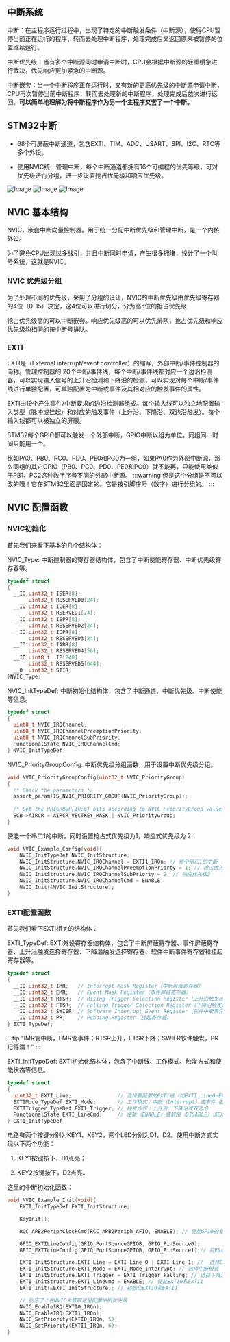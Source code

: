 ## 中断系统

中断：在主程序运行过程中，出现了特定的中断触发条件（中断源），使得CPU暂停当前正在运行的程序，转而去处理中断程序，处理完成后又返回原来被暂停的位置继续运行。

中断优先级：当有多个中断源同时申请中断时，CPU会根据中断源的轻重缓急进行裁决，优先响应更加紧急的中断源。

中断嵌套：当一个中断程序正在运行时，又有新的更高优先级的中断源申请中断，CPU再次暂停当前中断程序，转而去处理新的中断程序，处理完成后依次进行返回。**可以简单地理解为将中断程序作为另一个主程序又套了一个中断。**

## STM32中断

- 68个可屏蔽中断通道，包含EXTI、TIM、ADC、USART、SPI、I2C、RTC等多个外设。

- 使用NVIC统一管理中断，每个中断通道都拥有16个可编程的优先等级，可对优先级进行分组，进一步设置抢占优先级和响应优先级。

![Image](https://github.com/user-attachments/assets/c2f3cd5e-4960-493d-8676-72af498fce33)
![Image](https://github.com/user-attachments/assets/b125fded-a958-417c-898e-6e9979043855)
![Image](https://github.com/user-attachments/assets/267d7843-0515-4bd0-834c-43c3a92ae384)



## NVIC 基本结构

NVIC，嵌套中断向量控制器。用于统一分配中断优先级和管理中断，是一个内核外设。

为了避免CPU出现过多线引，并且中断同时申请，产生很多拥堵，设计了一个叫号系统，这就是NVIC。

### NVIC 优先级分组

为了处理不同的优先级，采用了分组的设计，NVIC的中断优先级由优先级寄存器的4位（0-15）决定，这4位可以进行切分，分为高$n$位的抢占优先级

抢占优先级高的可以中断嵌套。响应优先级高的可以优先排队，抢占优先级和响应优先级均相同的按中断号排队。

### EXTI

EXTI是（External interrupt/event controller）的缩写，外部中断/事件控制器的简称。管理控制器的 20个中断/事件线，每个中断/事件线都对应一个边沿检测器，可以实现输入信号的上升沿检测和下降沿的检测，可以实现对每个中断/事件线进行单独配置，可单独配置为中断或事件及其相对应的触发事件的属性。

EXTI由19个产生事件/中断要求的边沿检测器组成。每个输入线可以独立地配置输入类型（脉冲或挂起）和对应的触发事件（上升沿、下降沿、双边沿触发）。每个输入线都可以被独立的屏蔽。

STM32每个GPIO都可以触发一个外部中断，GPIO中断以组为单位，同组同一时间只能用一个。

比如PA0、PB0、PC0、PD0、PE0和PG0为一组，如果PA0作为外部中断源，那么同组的其它GPIO（PB0、PC0、PD0、PE0和PG0）就不能再，只能使用类似于PB1、PC2这种数字序号不同的外部中断源。
:::warning
但是这个分组是不可以改的哦！它在STM32里面是固定的。它是按引脚序号（数字）进行分组的。
:::

## NVIC 配置函数

### NVIC初始化

首先我们来看下基本的几个结构体：

NVIC_Type:  中断控制器的寄存器结构体，包含了中断使能寄存器、中断优先级寄存器等。

```C
typedef struct
{
  __IO uint32_t ISER[8];                      
       uint32_t RESERVED0[24];                                   
  __IO uint32_t ICER[8];                      
       uint32_t RSERVED1[24];                                    
  __IO uint32_t ISPR[8];                      
       uint32_t RESERVED2[24];                                   
  __IO uint32_t ICPR[8];                      
       uint32_t RESERVED3[24];                                   
  __IO uint32_t IABR[8];                      
       uint32_t RESERVED4[56];                                   
  __IO uint8_t  IP[240];                      
       uint32_t RESERVED5[644];                                  
  __O  uint32_t STIR;                         
}NVIC_Type; 
```

NVIC_InitTypeDef:  中断初始化结构体，包含了中断通道、中断优先级、中断使能等信息。

```C
typedef struct
{
  uint8_t NVIC_IRQChannel;                    
  uint8_t NVIC_IRQChannelPreemptionPriority;  
  uint8_t NVIC_IRQChannelSubPriority;         
  FunctionalState NVIC_IRQChannelCmd;         
} NVIC_InitTypeDef;
```

NVIC_PriorityGroupConfig:  中断优先级分组函数，用于设置中断优先级分组。

```C
void NVIC_PriorityGroupConfig(uint32_t NVIC_PriorityGroup)
{
  /* Check the parameters */
  assert_param(IS_NVIC_PRIORITY_GROUP(NVIC_PriorityGroup));
  
  /* Set the PRIGROUP[10:8] bits according to NVIC_PriorityGroup value */
  SCB->AIRCR = AIRCR_VECTKEY_MASK | NVIC_PriorityGroup;
}
```
使能一个串口1的中断，同时设置抢占式优先级为1，响应式优先级为 2：
```C
void NVIC_Example_Config(void){
    NVIC_InitTypeDef NVIC_InitStructure;
    NVIC_InitStructure.NVIC_IRQChannel = EXTI1_IRQn; // 给个串口1的中断
    NVIC_InitStructure.NVIC_IRQChannelPreemptionPriorty = 1; // 抢占优先级1
    NVIC_InitStructure.NVIC_IRQChannelSubPriorty = 2; // 响应优先级2
    NVIC_InitStructure.NVIC_IRQChannelCmd = ENABLE;
    NVIC_Init(&NVIC_InitStructure);
}
```

### EXTI配置函数

首先我们看下EXTI相关的结构体：

EXTI_TypeDef:  EXTI外设寄存器结构体，包含了中断屏蔽寄存器、事件屏蔽寄存器、上升沿触发选择寄存器、下降沿触发选择寄存器、软件中断事件寄存器和挂起寄存器等。

```C
typedef struct
{
  __IO uint32_t IMR;   // Interrupt Mask Register（中断屏蔽寄存器）
  __IO uint32_t EMR;   // Event Mask Register（事件屏蔽寄存器）
  __IO uint32_t RTSR;  // Rising Trigger Selection Register（上升沿触发选择寄存器）
  __IO uint32_t FTSR;  // Falling Trigger Selection Register（下降沿触发选择寄存器）
  __IO uint32_t SWIER; // Software Interrupt Event Register（软件中断事件寄存器）
  __IO uint32_t PR;    // Pending Register（挂起寄存器）
} EXTI_TypeDef;
```

:::tip
“IMR管中断，EMR管事件；RTSR上升，FTSR下降；SWIER软件触发，PR记得清！”
:::

EXTI_InitTypeDef: EXTI初始化结构体，包含了中断线、工作模式、触发方式和使能状态等信息。

```C
typedef struct
{
  uint32_t EXTI_Line;               // 选择要配置的EXTI线（如EXTI_Line0~EXTI_Line15）
  EXTIMode_TypeDef EXTI_Mode;       // 工作模式：中断（Interrupt）或事件（Event）
  EXTITrigger_TypeDef EXTI_Trigger; // 触发方式：上升沿、下降沿或双边沿
  FunctionalState EXTI_LineCmd;     // 使能（ENABLE）或禁用（DISABLE）该EXTI线
} EXTI_InitTypeDef;
```

电路有两个按键分别为KEY1、KEY2，两个LED分别为D1、D2。使用中断方式实现以下两个功能：

1. KEY1按键按下，D1点亮；

2. KEY2按键按下，D2点亮。

这里的中断初始化函数：

```C
void NVIC_Example_Init(void){
    EXTI_InitTypeDef EXTI_InitStructure;

    KeyInit();

    RCC_APB2PeriphClockCmd(RCC_APB2Periph_AFIO, ENABLE); // 使能GPIO的复用时钟功能，因为配置外部中断的寄存器（AFIO_EXTICRx）之前要先打开AFIO时钟。

    GPIO_EXTILineConfig(GPIO_PortSourceGPIOB, GPIO_PinSource0);
    GPIO_EXTILineConfig(GPIO_PortSourceGPIOB, GPIO_PinSource1);// 将PB组对应的IO口映射到外部中断的EXTI0和EXTI1上。

    EXTI_InitStructure.EXTI_Line = EXTI_Line_0 | EXTI_Line_1; //  选择EXTI0和EXTI1
    EXTI_InitStructure.EXTI_Mode = EXTI_Mode_Interrupt; // 选择中断模式
    EXTI_InitStructure.EXTI_Trigger = EXTI_Trigger_Falling; // 选择下降沿触发
    EXTI_InitStructure.EXTI_LineCmd = ENABLE; // 使能EXTI0和EXTI1
    EXTI_Init(&EXTI_InitStructure); // 初始化EXTI0和EXTI1

    // 别忘了！在NVIC大管家这里配置中断优先级
    NVIC_EnableIRQ(EXTI0_IRQn);
    NVIC_EnableIRQ(EXTI1_IRQn);
    NVIC_SetPriority(EXTI0_IRQn, 5);
    NVIC_SetPriority(EXTI1_IRQn, 6);
}
```
